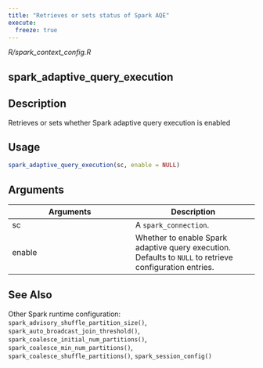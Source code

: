 ```yaml
---
title: "Retrieves or sets status of Spark AQE"
execute:
  freeze: true
---
```


*R/spark_context_config.R*

## spark_adaptive_query_execution

## Description
Retrieves or sets whether Spark adaptive query execution is enabled 


## Usage
```r
spark_adaptive_query_execution(sc, enable = NULL) 
```

## Arguments
|Arguments|Description|
|---|---|
| sc | A `spark_connection`. |
| enable | Whether to enable Spark adaptive query execution. Defaults to `NULL` to retrieve configuration entries. |






## See Also
Other Spark runtime configuration:  `spark_advisory_shuffle_partition_size()`, `spark_auto_broadcast_join_threshold()`, `spark_coalesce_initial_num_partitions()`, `spark_coalesce_min_num_partitions()`, `spark_coalesce_shuffle_partitions()`, `spark_session_config()`

